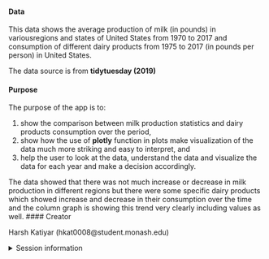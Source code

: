 
#### Data

This data shows the average production of milk (in pounds) in 
variousregions and states of United States from 1970 to 2017 
and consumption of different dairy products from 1975 to 2017 
(in pounds per person) in United States.

The data source is from **tidytuesday (2019)** 



#### Purpose

The purpose of the app is to:

1. show the comparison between milk production statistics and dairy products consumption over the period,
2. show how the use of **plotly** function in plots make visualization of the data much more striking and easy to interpret, and 
3. help the user to look at the data, understand the data and visualize the data for each year and make a decision accordingly.

The data showed that there was not much increase or decrease in milk production in different regions but there were some specific dairy products which showed increase and decrease in their consumption over the time and the column graph is showing this trend very clearly including values as well.
#### Creator

Harsh Katiyar (hkat0008@student.monash.edu)

<details>
<summary>Session information</summary>
```r
sessioninfo::session_info()
```
</details>





